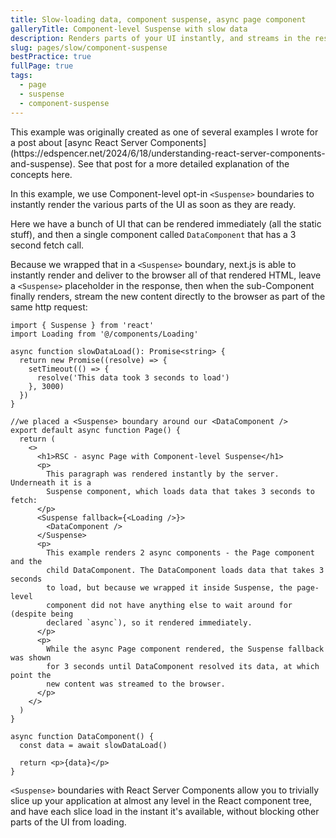 ```yaml
---
title: Slow-loading data, component suspense, async page component
galleryTitle: Component-level Suspense with slow data
description: Renders parts of your UI instantly, and streams in the rest as it becomes available
slug: pages/slow/component-suspense
bestPractice: true
fullPage: true
tags:
  - page
  - suspense
  - component-suspense
---
```


<Callout type="note">
  This example was originally created as one of several examples I wrote for a
  post about [async React Server
  Components](https://edspencer.net/2024/6/18/understanding-react-server-components-and-suspense).
  See that post for a more detailed explanation of the concepts here.
</Callout>

In this example, we use Component-level opt-in `<Suspense>` boundaries to instantly render the various parts of the UI as soon as they are ready.

Here we have a bunch of UI that can be rendered immediately (all the static stuff), and then a single component called `DataComponent` that has a 3 second fetch call.

Because we wrapped that in a `<Suspense>` boundary, next.js is able to instantly render and deliver to the browser all of that rendered HTML, leave a `<Suspense>` placeholder in the response, then when the sub-Component finally renders, stream the new content directly to the browser as part of the same http request:

```app/page.tsx
import { Suspense } from 'react'
import Loading from '@/components/Loading'

async function slowDataLoad(): Promise<string> {
  return new Promise((resolve) => {
    setTimeout(() => {
      resolve('This data took 3 seconds to load')
    }, 3000)
  })
}

//we placed a <Suspense> boundary around our <DataComponent />
export default async function Page() {
  return (
    <>
      <h1>RSC - async Page with Component-level Suspense</h1>
      <p>
        This paragraph was rendered instantly by the server. Underneath it is a
        Suspense component, which loads data that takes 3 seconds to fetch:
      </p>
      <Suspense fallback={<Loading />}>
        <DataComponent />
      </Suspense>
      <p>
        This example renders 2 async components - the Page component and the
        child DataComponent. The DataComponent loads data that takes 3 seconds
        to load, but because we wrapped it inside Suspense, the page-level
        component did not have anything else to wait around for (despite being
        declared `async`), so it rendered immediately.
      </p>
      <p>
        While the async Page component rendered, the Suspense fallback was shown
        for 3 seconds until DataComponent resolved its data, at which point the
        new content was streamed to the browser.
      </p>
    </>
  )
}

async function DataComponent() {
  const data = await slowDataLoad()

  return <p>{data}</p>
}
```

`<Suspense>` boundaries with React Server Components allow you to trivially slice up your application at almost any level in the React component tree, and have each slice load in the instant it's available, without blocking other parts of the UI from loading.
